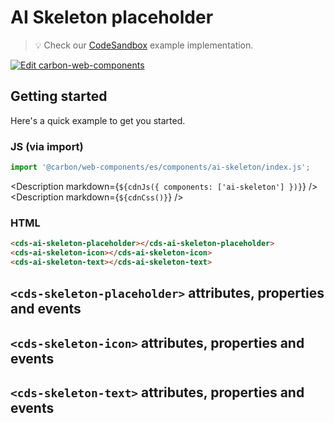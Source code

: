 
# AI Skeleton placeholder

> 💡 Check our
> [CodeSandbox](https://codesandbox.io/s/github/carbon-design-system/carbon-for-ibm-dotcom/tree/main/packages/carbon-web-components/examples/codesandbox/basic/components/ai-skeleton)
> example implementation.

[![Edit carbon-web-components](https://codesandbox.io/static/img/play-codesandbox.svg)](https://codesandbox.io/s/github/carbon-design-system/carbon-for-ibm-dotcom/tree/main/packages/carbon-web-components/examples/codesandbox/basic/components/ai-skeleton)

## Getting started

Here's a quick example to get you started.

### JS (via import)

```javascript
import '@carbon/web-components/es/components/ai-skeleton/index.js';
```

<Description markdown={`${cdnJs({ components: ['ai-skeleton'] })}`} />
<Description markdown={`${cdnCss()}`} />

### HTML

```html
<cds-ai-skeleton-placeholder></cds-ai-skeleton-placeholder>
<cds-ai-skeleton-icon></cds-ai-skeleton-icon>
<cds-ai-skeleton-text></cds-ai-skeleton-text>

```

## `<cds-skeleton-placeholder>` attributes, properties and events

<Props of="cds-skeleton-placeholder" />

## `<cds-skeleton-icon>` attributes, properties and events

<Props of="cds-skeleton-icon" />

## `<cds-skeleton-text>` attributes, properties and events

<Props of="cds-skeleton-text" />
